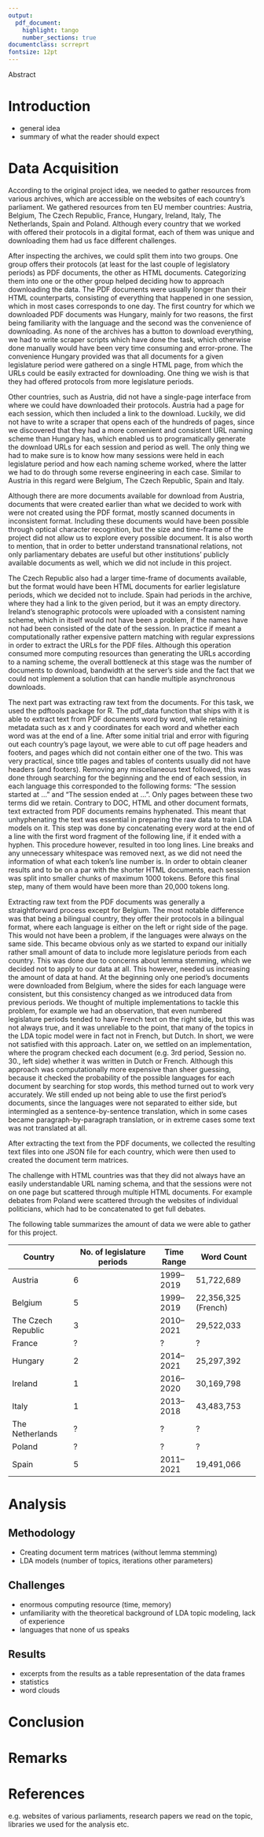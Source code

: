 ```yaml
---
output:
  pdf_document:
    highlight: tango
    number_sections: true
documentclass: scrreprt
fontsize: 12pt
---
```

```{=latex}
\begin{titlepage}
\centering
\vfill{}
\input{uni_logo.pdf_tex} \par
\vspace{3cm}
{\bfseries\huge Analyzing Transnational Relationships in Parliament Debates \par}
\vspace{1cm}
{\large Agoston Volcz, Jonathan Weinmann, Isidor Zeuner \par
March 14. 2021}

\vfill
Fakultät für Mathematik und Informatik \\
Seminar: 10-207-0001 Einführung in die Digital Humanities \\
Lecturer: Thomas Köntges, Ph.D. \\
Semester: WS 2020/2021


\end{titlepage}
\setcounter{page}{1}
\tableofcontents
```

Abstract

# Introduction
- general idea
- summary of what the reader should expect

# Data Acquisition

According to the original project idea, we needed to gather resources
from various archives, which are accessible on the websites of each
country's parliament. We gathered resources from ten EU member
countries: Austria, Belgium, The Czech Republic, France, Hungary,
Ireland, Italy, The Netherlands, Spain and Poland. Although every
country that we worked with offered their protocols in a digital
format, each of them was unique and downloading them had us face
different challenges.

After inspecting the archives, we could split them into two
groups. One group offers their protocols (at least for the last couple
of legislatory periods) as PDF documents, the other as HTML
documents. Categorizing them into one or the other group helped
deciding how to approach downloading the data. The PDF documents were
usually longer than their HTML counterparts, consisting of everything
that happened in one session, which in most cases corresponds to one
day. The first country for which we downloaded PDF documents was
Hungary, mainly for two reasons, the first being familiarity with the
language and the second was the convenience of downloading. As none of
the archives has a button to download everything, we had to write
scraper scripts which have done the task, which otherwise done
manually would have been very time consuming and error-prone. The
convenience Hungary provided was that all documents for a given
legislature period were gathered on a single HTML page, from which the
URLs could be easily extracted for downloading. One thing we wish is
that they had offered protocols from more legislature periods.

Other countries, such as Austria, did not have a single-page interface
from where we could have downloaded their protocols. Austria had a
page for each session, which then included a link to the
download. Luckily, we did not have to write a scraper that opens each
of the hundreds of pages, since we discovered that they had a more
convenient and consistent URL naming scheme than Hungary has, which
enabled us to programatically generate the download URLs for each
session and period as well. The only thing we had to make sure is to
know how many sessions were held in each legislature period and how
each naming scheme worked, where the latter we had to do through some
reverse engineering in each case. Similar to Austria in this regard
were Belgium, The Czech Republic, Spain and Italy.

Although there are more documents available for download from Austria,
documents that were created earlier than what we decided to work with
were not created using the PDF format, mostly scanned documents in
inconsistent format. Including these documents would have been
possible through optical character recognition, but the size and
time-frame of the project did not allow us to explore every possible
document. It is also worth to mention, that in order to better
understand transnational relations, not only parliamentary debates are
useful but other institutions' publicly available documents as well,
which we did not include in this project.

The Czech Republic also had a larger time-frame of documents
available, but the format would have been HTML documents for earlier
legislature periods, which we decided not to include. Spain had
periods in the archive, where they had a link to the given period, but
it was an empty directory. Ireland's stenographic protocols were
uploaded with a consistent naming scheme, which in itself would not
have been a problem, if the names have not had been consisted of the
date of the session. In practice if meant a computationally rather
expensive pattern matching with regular expressions in order to
extract the URLs for the PDF files. Although this operation consumed
more computing resources than generating the URLs according to a
naming scheme, the overall bottleneck at this stage was the number of
documents to download, bandwidth at the server's side and the fact
that we could not implement a solution that can handle multiple
asynchronous downloads.

The next part was extracting raw text from the documents. For this
task, we used the pdftools package for R. The pdf_data function that
ships with it is able to extract text from PDF documents word by word,
while retaining metadata such as x and y coordinates for each word and
whether each word was at the end of a line. After some initial trial
and error with figuring out each country's page layout, we were able
to cut off page headers and footers, and pages which did not contain
either one of the two. This was very practical, since title pages and
tables of contents usually did not have headers (and
footers). Removing any miscellaneous text followed, this was done
through searching for the beginning and the end of each session, in
each language this corresponded to the following forms: "The session
started at ..." and "The session ended at ...". Only pages between
these two terms did we retain. Contrary to DOC, HTML and other
document formats, text extracted from PDF documents remains
hyphenated. This meant that unhyphenating the text was essential in
preparing the raw data to train LDA models on it. This step was done
by concatenating every word at the end of a line with the first word
fragment of the following line, if it ended with a hyphen. This
procedure however, resulted in too long lines. Line breaks and any
unnecessary whitespace was removed next, as we did not need the
information of what each token's line number is. In order to obtain
cleaner results and to be on a par with the shorter HTML documents,
each session was split into smaller chunks of maximum 1000
tokens. Before this final step, many of them would have been more than
20,000 tokens long.

Extracting raw text from the PDF documents was generally a
straightforward process except for Belgium. The most notable
difference was that being a bilingual country, they offer their
protocols in a bilingual format, where each language is either on the
left or right side of the page. This would not have been a problem, if
the languages were always on the same side. This became obvious only
as we started to expand our initially rather small amount of data to
include more legislature periods from each country. This was done due
to concerns about lemma stemming, which we decided not to apply to our
data at all. This however, needed us increasing the amount of data at
hand. At the beginning only one period's documents were downloaded
from Belgium, where the sides for each language were consistent, but
this consistency changed as we introduced data from previous
periods. We thought of multiple implementations to tackle this
problem, for example we had an observation, that even numbered
legislature periods tended to have French text on the right side, but
this was not always true, and it was unreliable to the point, that
many of the topics in the LDA topic model were in fact not in French,
but Dutch. In short, we were not satisfied with this approach. Later
on, we settled on an implementation, where the program checked each
document (e.g. 3rd period, Session no. 30., left side) whether it was
written in Dutch or French. Although this approach was computationally
more expensive than sheer guessing, because it checked the probability
of the possible languages for each document by searching for stop
words, this method turned out to work very accurately. We still ended
up not being able to use the first period's documents, since the
languages were not separated to either side, but intermingled as a
sentence-by-sentence translation, which in some cases became
paragraph-by-paragraph translation, or in extreme cases some text was
not translated at all.

After extracting the text from the PDF documents, we collected the
resulting text files into one JSON file for each country, which were
then used to created the document term matrices.

The challenge with HTML countries was that they did not always have an
easily understandable URL naming schema, and that the sessions were
not on one page but scattered through multiple HTML documents. For
example debates from Poland were scattered through the websites of
individual politicians, which had to be concatenated to get full
debates.

The following table summarizes the amount of data we were able to
gather for this project.


| Country            | No. of legislature periods | Time Range | Word Count          |
|--------------------|----------------------------|------------|---------------------|
| Austria            |                          6 | 1999--2019 | 51,722,689          |
| Belgium            |                          5 | 1999--2019 | 22,356,325 (French) |
| The Czech Republic |                          3 | 2010--2021 | 29,522,033          |
| France             |                          ? |          ? | ?                   |
| Hungary            |                          2 | 2014--2021 | 25,297,392          |
| Ireland            |                          1 | 2016--2020 | 30,169,798          |
| Italy              |                          1 | 2013--2018 | 43,483,753          |
| The Netherlands    |                          ? |          ? | ?                   |
| Poland             |                          ? |          ? | ?                   |
| Spain              |                          5 | 2011--2021 | 19,491,066          |

# Analysis

## Methodology

- Creating document term matrices (without lemma stemming)
- LDA models (number of topics, iterations other parameters)


## Challenges

- enormous computing resource (time, memory)
- unfamiliarity with the theoretical background of LDA topic modeling, lack of experience
- languages that none of us speaks

## Results

- excerpts from the results as a table representation of the data frames
- statistics
- word clouds

# Conclusion

# Remarks

# References

e.g. websites of various parliaments, research papers we read on the topic, libraries we used for the analysis etc.
